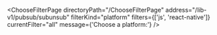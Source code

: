 

<ChooseFilterPage
  directoryPath="/ChooseFilterPage"
  address="/lib-v1/pubsub/subunsub"
  filterKind="platform"
  filters={['js', 'react-native']}
  currentFilter="all"
  message={'Choose a platform:'}
/>
